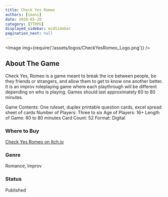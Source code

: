 ```yaml
---
title: Check Yes Romeo
authors: [imani]
date: 2020-05-20
category: [TTRPG]
displayed_sidebar: mcdSidebar
pagination_next: null
---
```


<Image img={require('/assets/logos/CheckYesRomeo_Logo.png')} />

## About The Game

Check Yes, Romeo is a game meant to break the ice between people, be they friends or strangers, and allow them to get to know one another better. It is an improv roleplaying game where each playthrough will be different depending on who is playing. Games should last approximately 60 to 80 minutes.

Game Contents: One ruleset, duplex printable question cards, excel spread sheet of cards
Number of Players: Three to six 
Age of Players: 16+ 
Length of Game: 60 to 80 minutes 
Card Count: 52 
Format: Digital

### Where to Buy
[Check Yes Romeo on Itch.io](https://margaretcatter.itch.io/check-yes-romeo)

### Genre
Romance, Improv

### Status
Published